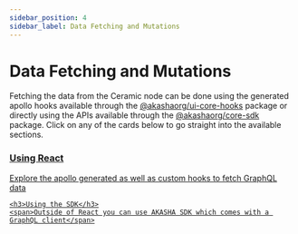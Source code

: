 ```yaml
---
sidebar_position: 4
sidebar_label: Data Fetching and Mutations
---
```


# Data Fetching and Mutations

Fetching the data from the Ceramic node can be done using the generated apollo hooks available through
the [@akashaorg/ui-core-hooks](https://www.npmjs.com/package/@akashaorg/ui-core-hooks) package or directly using
the APIs available through the [@akashaorg/core-sdk](https://www.npmjs.com/package/@akashaorg/core-sdk) package. Click on any of the cards below to go straight into the available sections.

<div className="card-container">
  <a className="card clickable-card" href="./hooks">
    <h3>Using React</h3>
    <span>Explore the apollo generated as well as custom hooks to fetch GraphQL data</span>
  </a>
  <a className="card clickable-card" href="./sdk">

    <h3>Using the SDK</h3>
    <span>Outside of React you can use AKASHA SDK which comes with a GraphQL client</span>

  </a>
</div>
